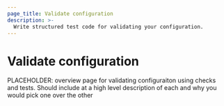 ```yaml
---
page_title: Validate configuration
description: >-
  Write structured test code for validating your configuration.
---
```


# Validate configuration

PLACEHOLDER: overview page for validating configuraiton using checks and tests. Should include at a high level description of each and why you would pick one over the other
